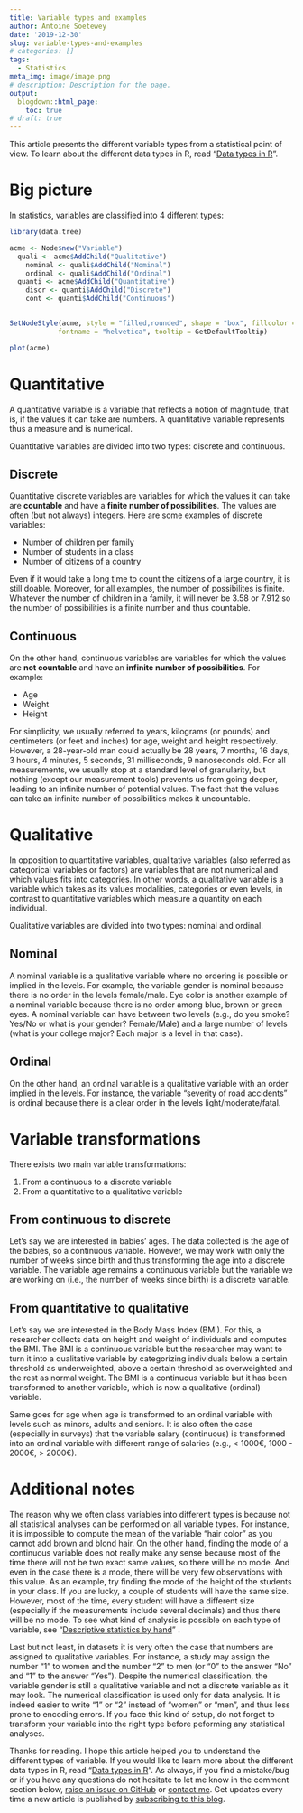 ```yaml
---
title: Variable types and examples
author: Antoine Soetewey
date: '2019-12-30'
slug: variable-types-and-examples
# categories: []
tags:
  - Statistics
meta_img: image/image.png
# description: Description for the page.
output:
  blogdown::html_page:
    toc: true
# draft: true
---
```


This article presents the different variable types from a statistical point of view. To learn about the different data types in R, read "[Data types in R](/blog/data-types-in-r/)".

# Big picture

In statistics, variables are classified into 4 different types:

```r
library(data.tree)

acme <- Node$new("Variable")
  quali <- acme$AddChild("Qualitative")
    nominal <- quali$AddChild("Nominal")
    ordinal <- quali$AddChild("Ordinal")
  quanti <- acme$AddChild("Quantitative")
    discr <- quanti$AddChild("Discrete")
    cont <- quanti$AddChild("Continuous")
    

SetNodeStyle(acme, style = "filled,rounded", shape = "box", fillcolor = "LightGray", 
            fontname = "helvetica", tooltip = GetDefaultTooltip)

plot(acme)
```

# Quantitative

A quantitative variable is a variable that reflects a notion of magnitude, that is, if the values it can take are numbers. A quantitative variable represents thus a measure and is numerical.

Quantitative variables are divided into two types: discrete and continuous.

## Discrete

Quantitative discrete variables are variables for which the values it can take are **countable** and have a **finite number of possibilities**. The values are often (but not always) integers. Here are some examples of discrete variables:

* Number of children per family
* Number of students in a class
* Number of citizens of a country

Even if it would take a long time to count the citizens of a large country, it is still doable. Moreover, for all examples, the number of possibilites is finite. Whatever the number of children in a family, it will never be 3.58 or 7.912 so the number of possibilities is a finite number and thus countable.

## Continuous

On the other hand, continuous variables are variables for which the values are **not countable** and have an **infinite number of possibilities**. For example:

* Age
* Weight
* Height

For simplicity, we usually referred to years, kilograms (or pounds) and centimeters (or feet and inches) for age, weight and height respectively. However, a 28-year-old man could actually be 28 years, 7 months, 16 days, 3 hours, 4 minutes, 5 seconds, 31 milliseconds, 9 nanoseconds old. For all measurements, we usually stop at a standard level of granularity, but nothing (except our measurement tools) prevents us from going deeper, leading to an infinite number of potential values. The fact that the values can take an infinite number of possibilities makes it uncountable.

# Qualitative

In opposition to quantitative variables, qualitative variables (also referred as categorical variables or factors) are variables that are not numerical and which values fits into categories. In other words, a qualitative variable is a variable which takes as its values modalities, categories or even levels, in contrast to quantitative variables which measure a quantity on each individual.

Qualitative variables are divided into two types: nominal and ordinal.

## Nominal

A nominal variable is a qualitative variable where no ordering is possible or implied in the levels. For example, the variable gender is nominal because there is no order in the levels female/male. Eye color is another example of a nominal variable because there is no order among blue, brown or green eyes. A nominal variable can have between two levels (e.g., do you smoke? Yes/No or what is your gender? Female/Male) and a large number of levels (what is your college major? Each major is a level in that case).

## Ordinal

On the other hand, an ordinal variable is a qualitative variable with an order implied in the levels. For instance, the variable "severity of road accidents" is ordinal because there is a clear order in the levels light/moderate/fatal.

# Variable transformations

There exists two main variable transformations:

1. From a continuous to a discrete variable
1. From a quantitative to a qualitative variable

## From continuous to discrete

Let's say we are interested in babies' ages. The data collected is the age of the babies, so a continuous variable. However, we may work with only the number of weeks since birth and thus transforming the age into a discrete variable. The variable age remains a continuous variable but the variable we are working on (i.e., the number of weeks since birth) is a discrete variable.

## From quantitative to qualitative

Let's say we are interested in the Body Mass Index (BMI). For this, a researcher collects data on height and weight of individuals and computes the BMI. The BMI is a continuous variable but the researcher may want to turn it into a qualitative variable by categorizing individuals below a certain threshold as underweighted, above a certain threshold as overweighted and the rest as normal weight. The BMI is a continuous variable but it has been transformed to another variable, which is now a qualitative (ordinal) variable.

Same goes for age when age is transformed to an ordinal variable with levels such as minors, adults and seniors. It is also often the case (especially in surveys) that the variable salary (continuous) is transformed into an ordinal variable with different range of salaries (e.g., < 1000€, 1000 - 2000€, > 2000€).

# Additional notes

The reason why we often class variables into different types is because not all statistical analyses can be performed on all variable types. For instance, it is impossible to compute the mean of the variable "hair color" as you cannot add brown and blond hair. On the other hand, finding the mode of a continuous variable does not really make any sense because most of the time there will not be two exact same values, so there will be no mode. And even in the case there is a mode, there will be very few observations with this value. As an example, try finding the mode of the height of the students in your class. If you are lucky, a couple of students will have the same size. However, most of the time, every student will have a different size (especially if the measurements include several decimals) and thus there will be no mode. To see what kind of analysis is possible on each type of variable, see "[Descriptive statistics by hand](/blog/descriptive-statistics-by-hand/)"
<!-- or "[Descriptive statistics in R](/blog/descriptive-statistics-in-r/)" -->
.

Last but not least, in datasets it is very often the case that numbers are assigned to qualitative variables. For instance, a study may assign the number "1" to women and the number "2" to men (or "0" to the answer "No" and "1" to the answer "Yes"). Despite the numerical classification, the variable gender is still a qualitative variable and not a discrete variable as it may look. The numerical classification is used only for data analysis. It is indeed easier to write "1" or "2" instead of "women" or "men", and thus less prone to encoding errors. If you face this kind of setup, do not forget to transform your variable into the right type before peforming any statistical analyses.

Thanks for reading. I hope this article helped you to understand the different types of variable. If you would like to learn more about the different data types in R, read "[Data types in R](/blog/data-types-in-r/)". As always, if you find a mistake/bug or if you have any questions do not hesitate to let me know in the comment section below, <a href="https://github.com/AntoineSoetewey/statsandr/issues" target="_blank" rel="noopener">raise an issue on GitHub</a> or [contact me](/contact/). Get updates every time a new article is published by [subscribing to this blog](/subscribe/).
